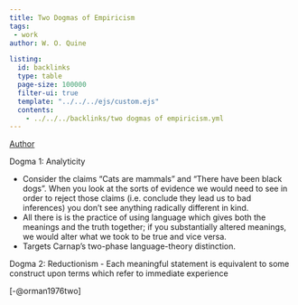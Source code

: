 ```yaml
---
title: Two Dogmas of Empiricism
tags: 
 - work
author: W. O. Quine

listing:
  id: backlinks
  type: table
  page-size: 100000
  filter-ui: true
  template: "../../../ejs/custom.ejs"
  contents:
    - ../../../backlinks/two dogmas of empiricism.yml
---
```


[Author](/docs/phil/people/W.O. Quine.html)

Dogma 1: Analyticity

- Consider the claims "Cats are mammals" and "There have been black dogs". When you look at the sorts of evidence we would need to see in order to reject those claims (i.e. conclude they lead us to bad inferences) you don't see anything radically different in kind.
- All there is is the practice of using language which gives both the meanings and the truth together; if you substantially altered meanings, we would alter what we took to be true and vice versa.
- Targets Carnap's two-phase language-theory distinction.

Dogma 2: Reductionism
- Each meaningful statement is equivalent to some construct upon terms which refer to immediate experience

[-@orman1976two]